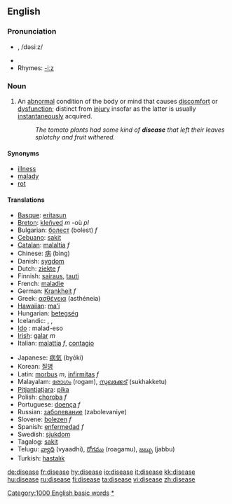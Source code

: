 ==English==

===Pronunciation===
* {{IPA|/disiːz/}}, /dəsiːz/
* {{audio|en-us-disease.ogg|Audio (US)}}
* Rhymes: [[Rhymes:English:-iːz|-iːz]]

===Noun===
{{en-noun}}
# An [[abnormal]] condition of the body or mind that causes [[discomfort]] or [[dysfunction]]; distinct from [[injury]] insofar as the latter is usually [[instantaneous]]ly acquired.
#:''The tomato plants had some kind of '''disease''' that left their leaves splotchy and fruit withered.'' 

====Synonyms====
*[[illness]]
*[[malady]]
*[[rot]]

====Translations====
{{top}}
*[[Basque]]: [[eritasun]]
*[[Breton]]: [[kleñved]] ''m'' -où ''pl''
*Bulgarian: [[болест]] (bolest) ''f''
*[[Cebuano]]: [[sakit]]
*[[Catalan]]: [[malaltia]] ''f''
*Chinese: [[病]] (bìng)
*Danish: [[sygdom]]
*Dutch: [[ziekte]] ''f''
*Finnish: [[sairaus]], [[tauti]]
*French: [[maladie]]
*German: [[Krankheit]] ''f''
*Greek: [[ασθένεια]] (asthéneia)
*[[Hawaiian]]: [[maʻi]]
*Hungarian: [[betegség]]
*Icelandic: {{trad|is|sjúkdómur}}, {{trad|is|sýki}}, {{trad|is|mein}}
* [[Ido]] : malad-eso
*[[Irish]]: [[galar]] ''m''
*Italian: [[malattia]] ''f'', [[contagio]] {{m}}
{{mid}}
*Japanese: [[病気]] (byōki)
*Korean: [[질병]]
*Latin: [[morbus]] ''m'', [[infirmitas]] ''f''
*Malayalam: [[രോഗം]] (rogam), [[സുഖക്കേട്]] (sukhakketu)
*[[Pitjantjatjara]]: [[pika]]
*Polish: [[choroba ]] ''f''
*Portuguese: [[doença]] ''f''
*Russian: [[заболевание]] (zabolevaniye)
*Slovene: [[bolezen]] ''f''
*Spanish: [[enfermedad]] ''f''
*Swedish: [[sjukdom]] {{c}}
*Tagalog: [[sakit]]
*Telugu: [[వ్యాధి]] (vyaadhi), [[రోగము]] (roagamu), [[జబ్బు]] (jabbu)
*Turkish: [[hastalık]]
{{bottom}}

[[Category:1000 English basic words]]
[[Category:Diseases|*]]

[[de:disease]]
[[fr:disease]]
[[hy:disease]]
[[io:disease]]
[[it:disease]]
[[kk:disease]]
[[hu:disease]]
[[ru:disease]]
[[fi:disease]]
[[ta:disease]]
[[vi:disease]]
[[zh:disease]]